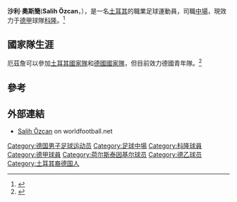 {{noteTA
|G1=Football
|G2=uefa
|1=zh-hans:厄兹詹;zh-hk:奧斯簡;zh-tw:厄茲詹;
}}

{{Infobox football biography
| name           = 沙利·奧斯簡<br />Salih Özcan
| fullname       = Salih Özcan
| image          = 2018-08-19 BFC Dynamo vs. 1. FC Köln (DFB-Pokal) by Sandro Halank–013.jpg
| caption        = 2018年效力[[科隆足球俱乐部|科隆]]
| height         = {{height|m=1.82|precision=0}}
| birth_date     = {{Birth date and age|df=yes|1998|1|11}}
| birth_place    = [[德國|德國]][[科隆|科隆]]
| position       = [[中場|中場]]
| currentclub    = [[科隆足球俱乐部|科隆]]
| clubnumber     = 6
| youthyears1    = {{0|0000}}–2007
| youthclubs1    = [[VfL_Köln_99|SC West Köln]]
| youthyears2    = 2007–2016
| youthclubs2    = [[科隆足球俱乐部|科隆]]
| years1         = 2016–
| clubs1         = 1. FC Köln II
| caps1          = 20
| goals1         = 3
| years2         = 2016–
| clubs2         = [[科隆足球俱乐部|科隆]]
| caps2          = 110
| goals2         = 3
| years3         = 2019
| clubs3         = → [[荷尔斯泰因基尔|基爾]] (loan)
| caps3          = 28
| goals3         = 5
| nationalyears1 = 2012–2013
| nationalteam1  = [[德國15歲以下國家足球隊|德國U15]]
| nationalcaps1  = 7
| nationalgoals1 = 0
| nationalyears2 = 2013–2014
| nationalteam2  = [[德國16歲以下國家足球隊|德國U16]]
| nationalcaps2  = 6
| nationalgoals2 = 2
| nationalyears3 = 2014–2015
| nationalteam3  = [[德國17歲以下國家足球隊|德國U17]]
| nationalcaps3  = 16
| nationalgoals3 = 0
| nationalyears4 = 2016
| nationalteam4  = [[德國18歲以下國家足球隊|德國U18]]
| nationalcaps4  = 1
| nationalgoals4 = 0
| nationalyears5 = 2016–2017
| nationalteam5  = [[德國19歲以下國家足球隊|德國U19]]
| nationalcaps5  = 8
| nationalgoals5 = 1
| nationalyears6 = 2017
| nationalteam6  = [[德國20歲以下國家足球隊|德國U20]]
| nationalcaps6  = 1
| nationalgoals6 = 0
| nationalyears7 = 2019–2021
| nationalteam7  = [[德國21歲以下國家足球隊|德國U21]]
| nationalcaps7  = 15
| nationalgoals7 = 1
| nationalyears8 = 2022–
| nationalteam8  = [[土耳其國家足球隊|土耳其]]
| nationalcaps8  = 5
| nationalgoals8 = 0
| pcupdate       = 2022年5月14日
| ntupdate       = 2022年6月14日
}}

'''沙利·奧斯簡'''('''Salih Özcan'''，{{bd|1998年|1月11日||}}），是一名[[土耳其|土耳其]]的職業足球運動員，司職[[中場|中場]]，現效力于[[德甲|德甲]]球隊[[科隆足球俱乐部|科隆]]。<ref>{{cite web |url=http://www.worldfootball.net/player_summary/salih-oezcan/ |title=Salih Özcan |website=worldfootball.net |publisher=HEIM:SPIEL |access-date=22 September 2016 |archive-date=2016-09-23 |archive-url=https://web.archive.org/web/20160923023740/http://www.worldfootball.net/player_summary/salih-oezcan/ |dead-url=no }}</ref>

==國家隊生涯==
厄茲詹可以參加[[土耳其國家足球隊|土耳其國家隊]]和[[德國國家足球隊|德國國家隊]]，但目前效力德國青年隊。<ref>{{Cite web |url=https://www.express.de/sport/fussball/1--fc-koeln/mavraj---oezcan-das-geheimnis-einer-besonderen-fc-freundschaft-25192618-seite3 |title=Mavraj & Özcan Das Geheimnis einer besonderen FC-Freundschaft |access-date=2020-10-23 |archive-date=2017-01-11 |archive-url=https://web.archive.org/web/20170111074358/http://www.express.de/sport/fussball/1--fc-koeln/mavraj---oezcan-das-geheimnis-einer-besonderen-fc-freundschaft-25192618-seite3 |dead-url=no }}</ref>

==參考==
{{reflist}}

==外部連結==
* [http://www.worldfootball.net/player_summary/salih-oezcan/ Salih Özcan] {{Wayback|url=http://www.worldfootball.net/player_summary/salih-oezcan/ |date=20160923023740 }} on worldfootball.net

{{科隆球員名單}}
{{弗里茨·瓦尔特奖U19}}

{{DEFAULTSORT:Ozcan, Salih}}
[[Category:德国男子足球运动员|Category:德国男子足球运动员]]
[[Category:足球中場|Category:足球中場]]
[[Category:科隆球員|Category:科隆球員]]
[[Category:德甲球員|Category:德甲球員]]
[[Category:荷尔斯泰因基尔球员|Category:荷尔斯泰因基尔球员]]
[[Category:德乙球员|Category:德乙球员]]
[[Category:土耳其裔德国人|Category:土耳其裔德国人]]